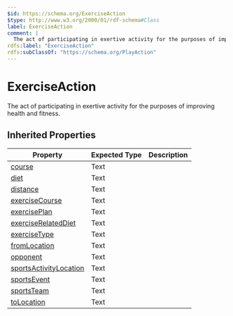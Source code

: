 ```yaml
---
$id: https://schema.org/ExerciseAction
$type: http://www.w3.org/2000/01/rdf-schema#Class
label: ExerciseAction
comment: |
  The act of participating in exertive activity for the purposes of improving health and fitness.
rdfs:label: "ExerciseAction"
rdfs:subClassOf: "https://schema.org/PlayAction"
---
```


# ExerciseAction

The act of participating in exertive activity for the purposes of improving health and fitness.

## Inherited Properties

| Property | Expected Type | Description |
| --- | --- | --- |
| [course](https://schema.org/course) | Text |  |
| [diet](https://schema.org/diet) | Text |  |
| [distance](https://schema.org/distance) | Text |  |
| [exerciseCourse](https://schema.org/exerciseCourse) | Text |  |
| [exercisePlan](https://schema.org/exercisePlan) | Text |  |
| [exerciseRelatedDiet](https://schema.org/exerciseRelatedDiet) | Text |  |
| [exerciseType](https://schema.org/exerciseType) | Text |  |
| [fromLocation](https://schema.org/fromLocation) | Text |  |
| [opponent](https://schema.org/opponent) | Text |  |
| [sportsActivityLocation](https://schema.org/sportsActivityLocation) | Text |  |
| [sportsEvent](https://schema.org/sportsEvent) | Text |  |
| [sportsTeam](https://schema.org/sportsTeam) | Text |  |
| [toLocation](https://schema.org/toLocation) | Text |  |
